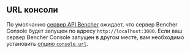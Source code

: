 ## URL консоли

По умолчанию [сервер API Bencher][server config] ожидает, что сервер Bencher Console будет запущен по адресу `http://localhost:3000`.
Если ваш сервер Bencher Console запущен в другом месте, вам необходимо установить
[опцию `console.url`][console url].

[server config]: /ru/docs/reference/server-config/
[console url]: /ru/docs/reference/server-config/#console
